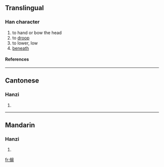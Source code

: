 ==Translingual==
===Han character===
{{Han char|rad=人|as=14|sn=16|four=|canj=人女火月 (OVFB)}}
# to hand or bow the head
# to [[droop]]
# to lower, low
# [[beneath]]
====References====
{{Han ref|kx=0119.250|hdz=10232.100|uh=3499|ud=13465}}

----
==Cantonese==
===Hanzi===
{{yue-hanzi|jyut=|y=min4, min6}}
# {{defn|Cantonese}}

----
==Mandarin==
===Hanzi===
{{cmn-hanzi|pin=[[mián]] (mian2)|wg=mien<sup>2</sup>}}
# {{defn|Mandarin}}

[[fr:㒙]]